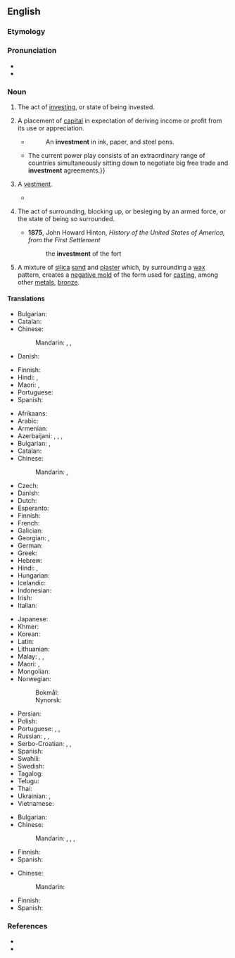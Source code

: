 {{also|Investment}}
==English==
{{wikipedia}}

===Etymology===
{{root|en|ine-pro|*wes-|id=dress}}
{{suffix|en|invest|ment}}

===Pronunciation===
* {{IPA|en|/ɪnˈvɛstmənt/|/ɪnˈvɛsmənt/}}
* {{audio|en|en-us-investment.ogg|Audio (US)}}

===Noun===
{{en-noun|~}}

# The act of [[invest]]ing, or state of being invested.
#:{{ux|en|Giving your children a good education is a wise long-term '''investment'''.}}
# {{lb|en|finance}} A placement of [[capital]] in expectation of deriving income or profit from its use or appreciation.
#: {{ant|en|divestment}}
#* {{RQ:Hawthorne Scarlet Letter}}
#*: An '''investment''' in ink, paper, and steel pens.
#* {{quote-journal|en|date=2013-07-19|author={{w|Timothy Garton Ash}}| volume=189| issue=6| page=18| magazine={{w|The Guardian Weekly}}| title=[http://www.theguardian.com/commentisfree/2013/jul/10/geopolitics-transatlantic-trade-deal Where Dr Pangloss meets Machiavelli]| passage=Hidden behind thickets of acronyms and gorse bushes of detail, a new great game is under way across the globe.{{...}}The current power play consists of an extraordinary range of countries simultaneously sitting down to negotiate big free trade and '''investment''' agreements.}}
# {{lb|en|obsolete}} A [[vestment]].
#* {{RQ:Shakespeare Henry 6-2|act=IV|scene=i|passage=Whose white '''investments''' figure innocence.}}
# {{lb|en|military}} The act of surrounding, blocking up, or besieging by an armed force, or the state of being so surrounded.
#* '''1875''', John Howard Hinton, ''History of the United States of America, from the First Settlement''
#*: the '''investment''' of the fort
# A mixture of [[silica]] [[sand]] and [[plaster]] which, by surrounding a [[wax]] pattern, creates a [[negative mold]] of the form used for [[casting]], among other [[metal]]s, [[bronze]].

====Translations====
{{trans-top|act of investing}}
* Bulgarian: {{t+|bg|инвестиране|n}}
* Catalan: {{t+|ca|inversió|f}}
* Chinese:
*: Mandarin: {{t+|cmn|投入|tr=tóurù}}, {{t+|cmn|投資}}, {{t+|cmn|投资|tr=tóuzī}}
* Danish: {{t-needed|da}}
{{trans-mid}}
* Finnish: {{t+|fi|sijoittaminen}}
* Hindi: {{t+|hi|निवेश|m}}, {{t|hi|विनिधान|m}}
* Maori: {{t|mi|whakangaonga}}, {{t|mi|whakangaonga moni}}
* Portuguese: {{t+|pt|investimento|m}}
* Spanish: {{t+|es|inversión|f}}
{{trans-bottom}}

{{trans-top|placement of capital in expectation of deriving income or profit from its use}}
* Afrikaans: {{t|af|belegging}}
* Arabic: {{t|ar|اِسْتِثْمَار|m}}
* Armenian: {{t+|hy|ներդրում}}
* Azerbaijani: {{t|az|yatırım}}, {{t|az|qoyuluş}}, {{t|az|kapital qoyuluşu}}, {{t|az|sərmaya qoyuluşu}}
* Bulgarian: {{t+|bg|вложение|n}}, {{t+|bg|инвестиция|f}}
* Catalan: {{t+|ca|inversió|f}}
* Chinese:
*: Mandarin: {{t+|cmn|投資|sc=Hani}}, {{t+|cmn|投资|tr=tóuzī|sc=Hani}}
* Czech: {{t+|cs|investice|f}}
* Danish: {{t-needed|da}}
* Dutch: {{t+|nl|investering}}
* Esperanto: {{t-needed|eo}}
* Finnish: {{t+|fi|sijoitus}}
* French: {{t+|fr|investissement}}
* Galician: {{t+|gl|investimento|m}}
* Georgian: {{t|ka|შენატანი}}, {{t|ka|ინვესტიცია}}
* German: {{t+|de|Investition|f}}
* Greek: {{t+|el|επένδυση|f}}
* Hebrew: {{t+|he|השקעה|f|tr=hashkaa}}
* Hindi: {{t+|hi|निवेश|m}}, {{t|hi|विनिधान|m}}
* Hungarian: {{t+|hu|befektetés}}
* Icelandic: {{t|is|fjárfesting|f}}
* Indonesian: {{t+|id|investasi}}
* Irish: {{t|ga|fuilleamh|m}}
* Italian: {{t+|it|investimento|m}}
{{trans-mid}}
* Japanese: {{t+|ja|投資|tr=とうし, tōshi}}
* Khmer: {{t-needed|km}}
* Korean: {{t+|ko|투자(投資)}}
* Latin: {{t|la|collocātiō|f}}
* Lithuanian: {{t|lt|investicija|f}}
* Malay: {{t|ms|pelaburan}}, {{t|ms|investasi}}, {{t|ms|laburan}}
* Maori: {{t|mi|whakangaonga}}, {{t|mi|haumitanga}}
* Mongolian: {{t-needed|mn}}
* Norwegian:
*: Bokmål: {{t|nb|investering|m|f}}
*: Nynorsk: {{t|nn|investering|f}}
* Persian: {{t|fa|سرمایه‌گذاری|tr=sarmâye-gozâri}}
* Polish: {{t+|pl|inwestycja|f}}
* Portuguese: {{t+|pt|investimento|m}}, {{t|pt|investimentos|m-p}}, {{t+|pt|aposta|f}}
* Russian: {{t+|ru|инвести́ция|f}}, {{t+|ru|вклад|m}}, {{t+|ru|капиталовложе́ние|n}}
* Serbo-Croatian: {{t+|sh|ulaganje|n}}, {{t+|sh|investicija|f}}, {{t+|sh|plasman|m}}
* Spanish: {{t+|es|inversión|f}}
* Swahili: {{t+|sw|uwekezaji}}
* Swedish: {{t+|sv|investering}}
* Tagalog: {{t|tl|pamumuhunan}}
* Telugu: {{t+|te|పెట్టుబడి}}
* Thai: {{t+|th|การลงทุน}}
* Ukrainian: {{t+|uk|інвести́ція}}, {{t+|uk|вне́сок}}
* Vietnamese: {{t+|vi|đầu tư|alt=sự đầu tư}}
{{trans-bottom}}

{{trans-see|vestment}}

{{trans-top|act of surrounding}}
* Bulgarian: {{t+|bg|обсада|f}}
* Chinese:
*: Mandarin: {{t+|cmn|包圍}}, {{t+|cmn|包围|tr=bāowéi}}, {{t+|cmn|封鎖}}, {{t+|cmn|封锁|tr=fēngsuǒ}}
{{trans-mid}}
* Finnish: {{t+|fi|piiritys}}
* Spanish: {{t+|es|cerco|m}}
{{trans-bottom}}

{{trans-top|mixture of silica sand and plaster}}
* Chinese:
*: Mandarin: {{t|cmn|熔模|tr=róngmó}}
{{trans-mid}}
* Finnish: {{t+|fi|keerna}}
* Spanish: {{t-needed|es}}
{{trans-bottom}}

===References===
* {{R:OneLook}}
* {{R:Century 1911}}